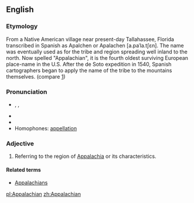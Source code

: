 ==English==

===Etymology===
From a Native American village near present-day Tallahassee, Florida transcribed in Spanish as Apalchen or Apalachen [a.paˈla.tʃɛn]. The name was eventually used as for the tribe and region spreading well inland to the north. Now spelled "Appalachian", it is the fourth oldest surviving European place-name in the U.S. After the de Soto expedition in 1540, Spanish cartographers began to apply the name of the tribe to the mountains themselves. (compare [http://en.wikipedia.org/wiki/Appalachia#Etymology_and_pronunciation])

===Pronunciation===
* {{a|US}} {{IPA|/ˌæpəˈleɪtʃən/}}, {{IPA|/ˌæpəˈlætʃən/}}, {{IPA|/ˌæpəˈleɪʃən/}}
* {{audio|en-us-Appalachian.ogg|Audio (US)}}
* {{rhymes|eɪʃən}}
* Homophones: [[appellation]]

===Adjective===
{{en-adj}}

# Referring to the region of [[Appalachia]] or its characteristics.

====Related terms====
* [[Appalachians]]

[[pl:Appalachian]]
[[zh:Appalachian]]